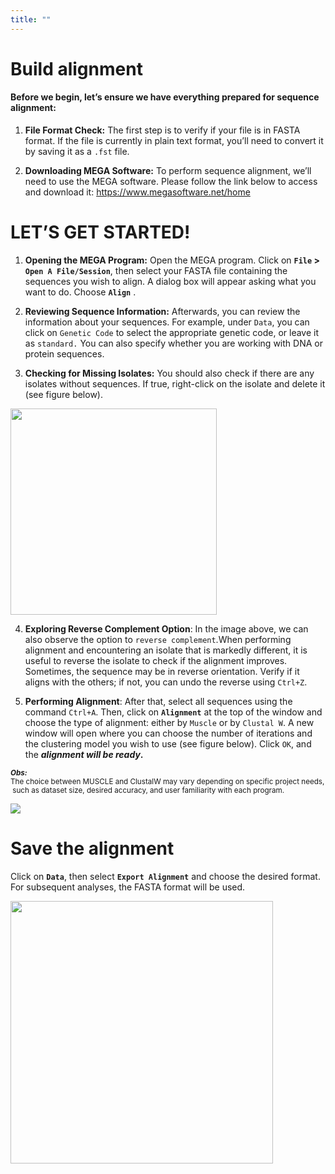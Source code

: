 ```yaml
---
title: ""
---
```


# Build alignment

#### Before we begin, let's ensure we have everything prepared for sequence alignment:

1.  **File Format Check:** The first step is to verify if your file is in FASTA format. If the file is currently in plain text format, you'll need to convert it by saving it as a `.fst` file.

2.  **Downloading MEGA Software:** To perform sequence alignment, we'll need to use the MEGA software. Please follow the link below to access and download it: <https://www.megasoftware.net/home>

# LET'S GET STARTED!

1.  **Opening the MEGA Program:** Open the MEGA program. Click on **`File` \> `Open A File/Session`**, then select your FASTA file containing the sequences you wish to align. A dialog box will appear asking what you want to do. Choose **`Align`** .

2.  **Reviewing Sequence Information:** Afterwards, you can review the information about your sequences. For example, under `Data`, you can click on `Genetic Code` to select the appropriate genetic code, or leave it as `standard.` You can also specify whether you are working with DNA or protein sequences.

3.  **Checking for Missing Isolates:** You should also check if there are any isolates without sequences. If true, right-click on the isolate and delete it (see figure below).

![](excluindo_isolado.jpg){fig-align="center" width="330"}

4.  **Exploring Reverse Complement Option**: In the image above, we can also observe the option to `reverse complement`.When performing alignment and encountering an isolate that is markedly different, it is useful to reverse the isolate to check if the alignment improves. Sometimes, the sequence may be in reverse orientation. Verify if it aligns with the others; if not, you can undo the reverse using `Ctrl+Z`.

5.  **Performing Alignment**: After that, select all sequences using the command `Ctrl+A`. Then, click on **`Alignment`** at the top of the window and choose the type of alignment: either by `Muscle` or by `Clustal W`. A new window will open where you can choose the number of iterations and the clustering model you wish to use (see figure below). Click `OK`, and the ***alignment will be ready*****.**

~***Obs:***~ ~The\ choice\ between\ MUSCLE\ and\ ClustalW\ may\ vary\ depending\ on\ specific\ project\ needs,\ such\ as\ dataset\ size,\ desired\ accuracy,\ and\ user\ familiarity\ with\ each\ program.~

![](mega.jpg){fig-align="center"}

# Save the alignment 

Click on **`Data`**, then select **`Export Alignment`** and choose the desired format. For subsequent analyses, the FASTA format will be used.

![](salvando_alinhamento.jpg){fig-align="center" width="420"}
